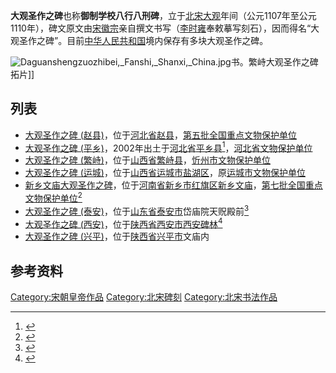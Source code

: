'''大观圣作之碑'''也称'''御制学校八行八刑碑'''，立于[[北宋|北宋]][[大观_(年号)|大观]]年间（公元1107年至公元1110年），碑文原文由[[宋徽宗|宋徽宗]]亲自撰文书写（[[李时雍|李时雍]]奉敕摹写刻石），因而得名“大观圣作之碑”。目前[[中华人民共和国|中华人民共和国]]境内保存有多块大观圣作之碑。

[[File:Daguanshengzuozhibei,_Fanshi,_Shanxi,_China.jpg|thumb]]书。繁峙大观圣作之碑拓片]]
== 列表 ==
* [[大观圣作之碑_(赵县)|大观圣作之碑 (赵县)]]，位于[[河北省|河北省]][[赵县|赵县]]，[[第五批全国重点文物保护单位|第五批]][[全国重点文物保护单位|全国重点文物保护单位]]
* [[大观圣作之碑_(平乡)|大观圣作之碑 (平乡)]]，2002年出土于[[河北省|河北省]][[平乡县|平乡县]]<ref>{{cite news|title=河北省平乡县出土北宋大观圣作之碑|url=http://www.cnr.cn/home/wjkj/200212220035.html|accessdate=2013-07-22|newspaper=中广网|date=2002-12-22|archive-date=2015-09-23|archive-url=https://web.archive.org/web/20150923222240/http://www.cnr.cn/home/wjkj/200212220035.html|dead-url=no}}</ref>，[[河北省文物保护单位|河北省文物保护单位]]
* [[大观圣作之碑_(繁峙)|大观圣作之碑 (繁峙)]]，位于[[山西省|山西省]][[繁峙县|繁峙县]]，[[忻州市文物保护单位|忻州市文物保护单位]]
* [[大观圣作之碑_(运城)|大观圣作之碑 (运城)]]，位于[[山西省|山西省]][[运城市|运城市]][[盐湖区|盐湖区]]，原[[运城市文物保护单位|运城市文物保护单位]]
* [[新乡文庙大观圣作之碑|新乡文庙大观圣作之碑]]，位于[[河南省|河南省]][[新乡市|新乡市]][[红旗区|红旗区]][[新乡文庙|新乡文庙]]，[[第七批全国重点文物保护单位|第七批]][[全国重点文物保护单位|全国重点文物保护单位]]<ref>{{cite news|title=新乡11处文物晋级“国保”行列|url=http://news.sina.com.cn/o/2013-05-09/144927073993.shtml|accessdate=2013-07-22|newspaper=东方今报|date=2013-05-09|archive-date=2019-08-12|archive-url=https://web.archive.org/web/20190812110520/http://news.sina.com.cn/o/2013-05-09/144927073993.shtml|dead-url=no}}</ref>
* [[大观圣作之碑_(泰安)|大观圣作之碑 (泰安)]]，位于[[山东省|山东省]][[泰安市|泰安市]]岱庙院天贶殿前<ref>{{cite web|title=大观圣作碑|url=http://www.taian.gov.cn/photo/zhts/bwsk/201010/t20101009_227224.htm|publisher=泰安市人民政府|accessdate=2013-07-22}}{{dead link|date=2017年12月 |bot=InternetArchiveBot |fix-attempted=yes }}</ref>
* [[大观圣作之碑_(西安)|大观圣作之碑 (西安)]]，位于[[陕西省|陕西省]][[西安市|西安市]][[西安碑林|西安碑林]]<ref>{{cite news|title=中国收藏碑石最早名碑最多的石质书库·西安碑林|url=http://news.artxun.com/xianbei-1432-7157263.shtml|accessdate=2013-07-22|newspaper=博宝艺术网|date=2008-07-30|archive-url=https://web.archive.org/web/20160305085543/http://news.artxun.com/xianbei-1432-7157263.shtml|archive-date=2016-03-05|dead-url=yes}}</ref>
* [[大观圣作之碑_(兴平)|大观圣作之碑 (兴平)]]，位于[[陕西省|陕西省]][[兴平市|兴平市]]文庙内

== 参考资料 ==
{{Reflist|25em}}

[[Category:宋朝皇帝作品|Category:宋朝皇帝作品]]
[[Category:北宋碑刻|Category:北宋碑刻]]
[[Category:北宋书法作品|Category:北宋书法作品]]